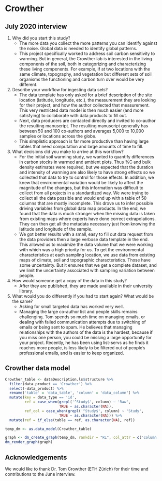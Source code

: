 # Crowther

## July 2020 interview

  1) Why did you start this study?
      - The more data you collect the more patterns you can identify against the noise.
Global data is needed to identify global patterns.
      - This project specifically worked to address soil carbon sensitivity to warming. 
But in general, the Crowther lab is interested in the living components of the soil, both in categorizing and characterizing these living components. 
For example, if at two locations with the same climate, topography, and vegetation but different sets of soil organisms the functioning and carbon turn over would be very different.
  2) Describe your workflow for ingesting data sets?
      - The data template has only asked for a brief description of the site location (latitude, longitude, etc.), the measurement they are looking for their project, and how the author collected that measurement. This very restricted data model is then much easier (and more satisfying) to collaborate with data products to fill out.
      - Next, data producers are contacted directly and invited to co-author the resulting manuscript. The resulting manuscript generally has between 50 and 100 co-authors and averages 5,000 to 10,000 samples or locations across the globe.
      - This simplistic approach is far more productive than having large tables that need computation and large amounts of time to fill. 
  3) What decisions did you make to arrive at this workflow?
      - For the initial soil warming study, we wanted to quantify differences in carbon stocks in warmed and ambient plots. Thus %C and bulk density estimates were required, but we expected that the duration and intensity of warming are also likely to have strong effects so we collected that data to try to control for those effects. In addition, we knew that environmental variation would be likely to affect the magnitude of the changes, but this information was difficult to collect from all projects in a standardized way. We were trying to collect all the data possible and would end up with a table of 50 columns that are mostly incomplete. This drove us to infer possible driving variables from global data map products. In the end, we found that the data is much stronger when the missing data is taken from existing maps where experts have done correct extrapolations. They can then get all the metadata necessary just from knowing the latitude and longitude of the sample.
      - We got better results with a small, easy to fill out data request from the data providers then a large verbose data template in the end. This allowed us to maximize the data volume that we were working with which was a high priority for us. To get the environmental characteristics at each sampling location, we use data from existing maps of climate, soil and topographic characteristics. Those have some uncertainty. But it ensures that we get a complete dataset, and we limit the uncertainty associated with sampling variation between people.
  4) How would someone get a copy of the data in this study?
      - After they are published, they are made available in their university library.  
  5) What would you do differently if you had to start again? What would be the same?
      - Asking for small targeted data has worked very well.
      - Managing the large co-author list and people skills remains challenging. Tom spends so much time on managing emails, or dealing with failed communication attempts due to switching of emails or being sent to spam. He believes that managing relationships with the authors of the data is the hardest, because if you miss one person, you could be missing a large opportunity for your project. Recently, he has been using list-servs as he finds it reaches more people, is less likely to be filtered out of people’s professional emails, and is easier to keep organized. 

    
## Crowther data model

```r

Crowther_table <- dataDescription.ls$structure %>%
  filter(data_product == 'Crowther') %>%
  select(-data_product) %>%
  rename('table' = 'data_table', 'column' = 'data_column') %>%
  mutate(key = data_type == 'id',
         ref = case_when(grepl('^Study$', column) ~ 'Raw',
                         TRUE ~ as.character(NA)),
         ref_col = case_when(grepl('^Study$', column) ~ 'Study',
                         TRUE ~ as.character(NA))) %>%
  mutate(ref = if_else(table == ref, as.character(NA), ref))

temp_dm <- as.data_model(Crowther_table)

graph <- dm_create_graph(temp_dm, rankdir = "RL", col_attr = c('column'))
dm_render_graph(graph)
```

## Acknowledgements

We would like to thank Dr. Tom Crowther (ETH Zürich) for their time and contributions to the June interview.
